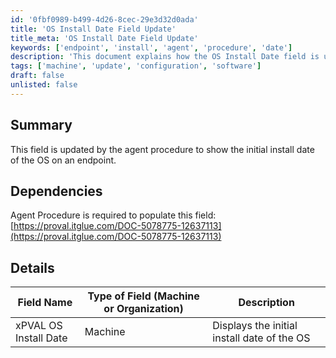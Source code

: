 ```yaml
---
id: '0fbf0989-b499-4d26-8cec-29e3d32d0ada'
title: 'OS Install Date Field Update'
title_meta: 'OS Install Date Field Update'
keywords: ['endpoint', 'install', 'agent', 'procedure', 'date']
description: 'This document explains how the OS Install Date field is updated by the agent procedure on an endpoint, detailing its dependencies and providing a summary of its functionality.'
tags: ['machine', 'update', 'configuration', 'software']
draft: false
unlisted: false
---
```

## Summary

This field is updated by the agent procedure to show the initial install date of the OS on an endpoint.

## Dependencies

Agent Procedure is required to populate this field: [https://proval.itglue.com/DOC-5078775-12637113](https://proval.itglue.com/DOC-5078775-12637113)

## Details

| Field Name               | Type of Field (Machine or Organization) | Description                          |
|--------------------------|-----------------------------------------|--------------------------------------|
| xPVAL OS Install Date    | Machine                                 | Displays the initial install date of the OS |











